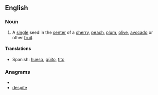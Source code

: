 ==English==

===Noun===
{{en-noun|sg=[[seed]] [[pit]]}}

# A [[single]] seed in the [[center]] of a [[cherry]], [[peach]], [[plum]], [[olive]], [[avocado]] or other [[fruit]].

====Translations====
{{trans-top}}

{{trans-mid}}
*Spanish: [[hueso]], [[güito]], [[tito]]
{{trans-bottom}}

===Anagrams===
* {{alphagram|deeipst}}
* [[despite#English|despite]]